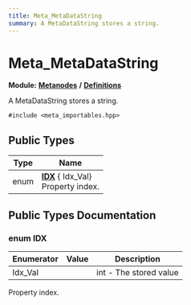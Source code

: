 ```yaml
---
title: Meta_MetaDataString
summary: A MetaDataString stores a string. 
---
```


# Meta_MetaDataString

**Module:** **[Metanodes](../../modules/metanodes/index.mdx)** **/** **[Definitions](../../modules/metanodes/definitions.mdx)**

A MetaDataString stores a string. 

`#include <meta_importables.hpp>`

## Public Types

| Type           | Name           |
| -------------- | -------------- |
| enum| **[IDX](#enum-idx)** { Idx_Val}<br />Property index.  |

## Public Types Documentation

### enum IDX

| Enumerator | Value | Description |
| ---------- | ----- | ----------- |
| Idx_Val | | int - The stored value   |

Property index. 
